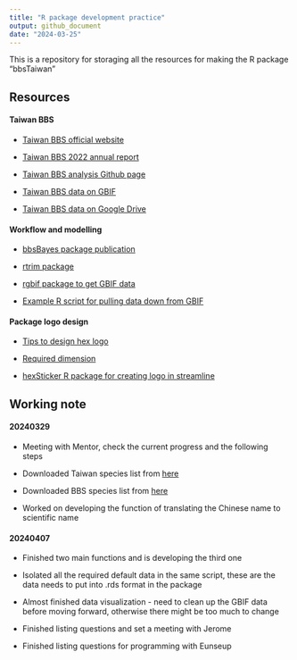 ```yaml
---
title: "R package development practice"
output: github_document
date: "2024-03-25"
---
```


This is a repository for storaging all the resources for making the R package "bbsTaiwan"

## Resources

#### Taiwan BBS

-   [Taiwan BBS official website](https://sites.google.com/view/bbstaiwan)

-   [Taiwan BBS 2022 annual report](chrome-extension://efaidnbmnnnibpcajpcglclefindmkaj/file:///C:/Users/sunny/Downloads/2022%E5%B9%B4BBS%20Taiwan%E5%B9%B4%E5%A0%B1.pdf)

-   [Taiwan BBS analysis Github page](https://github.com/jerome-cjko/bbstaiwan_trend)

-   [Taiwan BBS data on GBIF](https://www.gbif.org/dataset/f170f056-3f8a-4ef3-ac9f-4503cc854ce0)

-   [Taiwan BBS data on Google Drive](https://drive.google.com/drive/folders/1ex6EDkXv82mpEKcPkOYrQJ_anlu3pI1E?fbclid=IwAR38wYdRlz6swG-ffwWLrclVPkl1d6DshDTHD9rElGlJThweEeho9JtgkEE)

#### Workflow and modelling

-   [bbsBayes package publication](chrome-extension://efaidnbmnnnibpcajpcglclefindmkaj/https://storage.googleapis.com/jnl-up-j-jors-files/journals/1/articles/329/submission/proof/329-1-5163-1-10-20210720.pdf)

-   [rtrim package](https://github.com/SNStatComp/rtrim)

-   [rgbif package to get GBIF data](https://inbo.github.io/tutorials/tutorials/r_gbif_checklist/)

-   [Example R script for pulling data down from GBIF](https://github.com/ikea-shark/up_and_down_vis?fbclid=IwAR3I7V8kJrh9EZi42xR_Wtcw619QNpZBPucIu7lLaI8NNWN-9u-l_0GYTj8)

#### Package logo design

-   [Tips to design hex logo](https://zhuhao.org/post/tips-on-designing-a-hex-sticker-for-rstats-packages/)

-   [Required dimension](http://hexb.in/sticker.html)

-   [hexSticker R package for creating logo in streamline](https://github.com/GuangchuangYu/hexSticker)

## Working note

#### 20240329

-   Meeting with Mentor, check the current progress and the following steps

-   Downloaded Taiwan species list from [here](https://www.bird.org.tw/basicpage/87)

-   Downloaded BBS species list from [here](https://drive.google.com/drive/folders/16D7hLVajbBQ9pU5Y6SZem0KEA1l1zyiR)

-   Worked on developing the function of translating the Chinese name to scientific name

#### 20240407

-   Finished two main functions and is developing the third one

-   Isolated all the required default data in the same script, these are the data needs to put into .rds format in the package

-   Almost finished data visualization - need to clean up the GBIF data before moving forward, otherwise there might be too much to change

-   Finished listing questions and set a meeting with Jerome

-   Finished listing questions for programming with Eunseup
